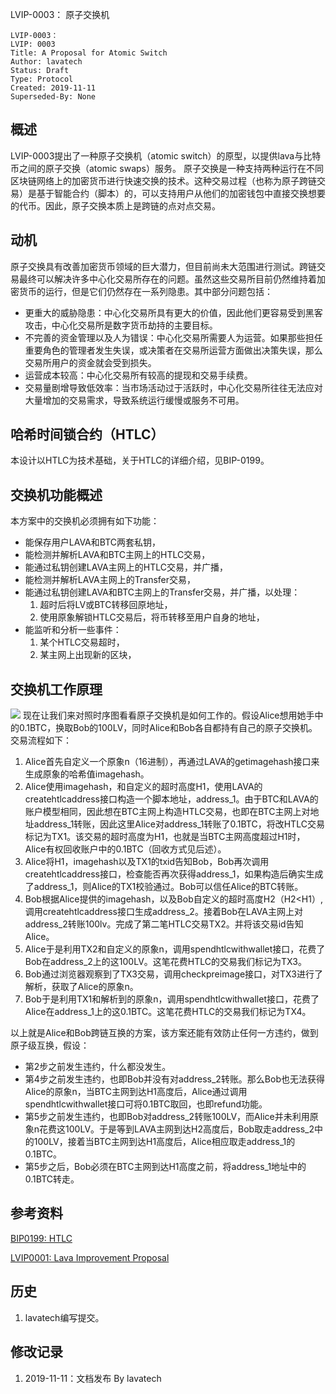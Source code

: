 LVIP-0003： 原子交换机

<pre>
LVIP-0003：
LVIP: 0003
Title: A Proposal for Atomic Switch
Author: lavatech
Status: Draft
Type: Protocol
Created: 2019-11-11
Superseded-By: None
</pre>


==概述==
LVIP-0003提出了一种原子交换机（atomic switch）的原型，以提供lava与比特币之间的原子交换（atomic swaps）服务。
原子交换是一种支持两种运行在不同区块链网络上的加密货币进行快速交换的技术。这种交易过程（也称为原子跨链交易）是基于智能合约（脚本）的，可以支持用户从他们的加密钱包中直接交换想要的代币。因此，原子交换本质上是跨链的点对点交易。

==动机==
原子交换具有改善加密货币领域的巨大潜力，但目前尚未大范围进行测试。跨链交易最终可以解决许多中心化交易所存在的问题。虽然这些交易所目前仍然维持着加密货币的运行，但是它们仍然存在一系列隐患。其中部分问题包括：
*更重大的威胁隐患：中心化交易所具有更大的价值，因此他们更容易受到黑客攻击，中心化交易所是数字货币劫持的主要目标。
*不完善的资金管理以及人为错误：中心化交易所需要人为运营。如果那些担任重要角色的管理者发生失误，或决策者在交易所运营方面做出决策失误，那么交易所用户的资金就会受到损失。
*运营成本较高：中心化交易所有较高的提现和交易手续费。
*交易量剧增导致低效率：当市场活动过于活跃时，中心化交易所往往无法应对大量增加的交易需求，导致系统运行缓慢或服务不可用。
==哈希时间锁合约（HTLC）==
本设计以HTLC为技术基础，关于HTLC的详细介绍，见BIP-0199。

==交换机功能概述==
本方案中的交换机必须拥有如下功能：
*能保存用户LAVA和BTC两套私钥，
*能检测并解析LAVA和BTC主网上的HTLC交易，
*能通过私钥创建LAVA主网上的HTLC交易，并广播，
*能检测并解析LAVA主网上的Transfer交易，
*能通过私钥创建LAVA和BTC主网上的Transfer交易，并广播，以处理：
*#超时后将LV或BTC转移回原地址，
*#使用原象解锁HTLC交易后，将币转移至用户自身的地址，
*能监听和分析一些事件：
*#某个HTLC交易超时，
*#某主网上出现新的区块，

==交换机工作原理==
<img src=lvip-0003/sequenceDiagram.png></img>
现在让我们来对照时序图看看原子交换机是如何工作的。假设Alice想用她手中的0.1BTC，换取Bob的100LV，同时Alice和Bob各自都持有自己的原子交换机。交易流程如下：
#Alice首先自定义一个原象n（16进制），再通过LAVA的getimagehash接口来生成原象的哈希值imagehash。
#Alice使用imagehash，和自定义的超时高度H1，使用LAVA的createhtlcaddress接口构造一个脚本地址，address_1。由于BTC和LAVA的账户模型相同，因此想在BTC主网上构造HTLC交易，也即在BTC主网上对地址address_1转账，因此这里Alice对address_1转账了0.1BTC，将改HTLC交易标记为TX1。该交易的超时高度为H1，也就是当BTC主网高度超过H1时，Alice有权回收账户中的0.1BTC（回收方式见后述）。
#Alice将H1，imagehash以及TX1的txid告知Bob，Bob再次调用createhtlcaddress接口，检查能否再次获得address_1，如果构造后确实生成了address_1，则Alice的TX1校验通过。Bob可以信任Alice的BTC转账。
#Bob根据Alice提供的imagehash，以及Bob自定义的超时高度H2（H2<H1）,调用createhtlcaddress接口生成address_2。接着Bob在LAVA主网上对address_2转账100lv。完成了第二笔HTLC交易TX2。并将该交易id告知Alice。
#Alice于是利用TX2和自定义的原象n，调用spendhtlcwithwallet接口，花费了Bob在address_2上的这100LV。这笔花费HTLC的交易我们标记为TX3。
#Bob通过浏览器观察到了TX3交易，调用checkpreimage接口，对TX3进行了解析，获取了Alice的原象n。
#Bob于是利用TX1和解析到的原象n，调用spendhtlcwithwallet接口，花费了Alice在address_1上的这0.1BTC。这笔花费HTLC的交易我们标记为TX4。
以上就是Alice和Bob跨链互换的方案，该方案还能有效防止任何一方违约，做到原子级互换，假设：
*第2步之前发生违约，什么都没发生。
*第4步之前发生违约，也即Bob并没有对address_2转账。那么Bob也无法获得Alice的原象n，当BTC主网到达H1高度后，Alice通过调用spendhtlcwithwallet接口可将0.1BTC取回，也即refund功能。
*第5步之前发生违约，也即Bob对address_2转账100LV，而Alice并未利用原象n花费这100LV。于是等到LAVA主网到达H2高度后，Bob取走address_2中的100LV，接着当BTC主网到达H1高度后，Alice相应取走address_1的0.1BTC。
*第5步之后，Bob必须在BTC主网到达H1高度之前，将address_1地址中的0.1BTC转走。

==参考资料==
[https://github.com/bitcoin/bips/blob/master/bip-0199.mediawiki BIP0199: HTLC]

[https://github.com/lavaio/lvips/blob/master/lvip-0001.mediawiki LVIP0001: Lava Improvement Proposal]

==历史==
# lavatech编写提交。

==修改记录==
# 2019-11-11：文档发布 By lavatech 
